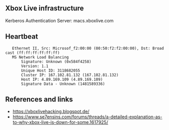 == Xbox Live infrastructure ==
Kerberos Authentication Server: macs.xboxlive.com

== Heartbeat ==

    Ethernet II, Src: Microsof_f2:00:00 (00:50:f2:f2:00:00), Dst: Broadcast (ff:ff:ff:ff:ff:ff)
    MS Network Load Balancing
        Signature: Unknown (0x584f4258)
        Version: 1.1
        Unique Host ID: 3118682055
        Cluster IP: 167.102.81.132 (167.102.81.132)
        Host IP: 4.89.169.109 (4.89.169.109)
        Signature Data - Unknown (1481589336)

== References and links == 
* [https://xboxlivehacking.blogspot.de/ https://xboxlivehacking.blogspot.de/]
* [https://www.se7ensins.com/forums/threads/a-detailed-explanation-as-to-why-xbox-live-is-down-for-some.1617925/ https://www.se7ensins.com/forums/threads/a-detailed-explanation-as-to-why-xbox-live-is-down-for-some.1617925/]